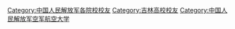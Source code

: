 [[Category:中国人民解放军各院校校友|Category:中国人民解放军各院校校友]]
[[Category:吉林高校校友|Category:吉林高校校友]]
[[Category:中国人民解放军空军航空大学|Category:中国人民解放军空军航空大学]]